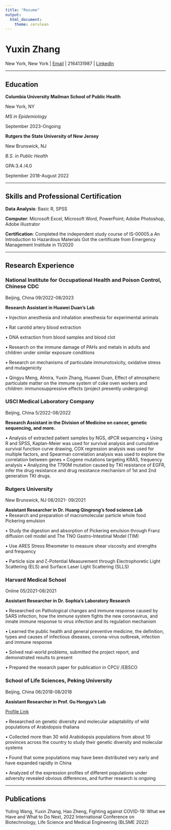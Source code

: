```yaml
---
title: "Resume"
output: 
  html_document:
    theme: cerulean
---
```

# Yuxin Zhang

New York, New York | [Email](Yz4719@cumc.columbia.edu) | 2164131987 | [LinkedIn](https://www.linkedin.com/in/yuxinzhangsamantha/)

---

## Education 		
**Columbia University Mailman School of Public Health**

New York, NY

*MS in Epidemiology*

September 2023-Ongoing

**Rutgers the State University of New Jersey**

New Brunswick, NJ 

*B.S. in Public Health*

GPA:3.4 /4.0

September 2018-August 2022
 
---

## Skills and Professional Certification	


**Data Analysis**: Basic R, SPSS

**Computer**: Microsoft Excel, Microsoft Word, PowerPoint; Adobe Photoshop, Adobe illustrator

**Certification**: Completed the independent study course of IS-00005.a An Introduction to Hazardous Materials 
Got the certificate from Emergency Management Institute in 11/2020

---

## Research Experience


### National Institute for Occupational Health and Poison Control, Chinese CDC

Beijing, China 09/2022-08/2023

**Research Assistant in Huawei Duan’s Lab**

•	Injection anesthesia and inhalation anesthesia for experimental animals

•	Rat carotid artery blood extraction

•	DNA extraction from blood samples and blood clot

•	Research on the immune damage of PAHs and metals in adults and children under similar exposure conditions 

•	Research on mechanisms of particulate immunotoxicity, oxidative stress and mutagenicity

•	Qingyu Meng, Almira, Yuxin Zhang, Huawei Duan, Effect of atmospheric particulate matter on the immune system of coke oven workers and children: immunosuppressive effects (project presently undergoing)


### USCI Medical Laboratory Company

Beijing, China 5/2022-08/2022

**Research Assistant in the Division of Medicine on cancer, genetic sequencing, and more.	**

•	Analysis of extracted patient samples by NGS, dPCR sequencing
•	Using R and SPSS, Kaplan-Meier was used for survival analysis and cumulative survival function curve drawing, COX regression analysis was used for multiple factors, and Spearman correlation analysis was used to explore the correlation between genes
•	Cogene mutations targeting KRAS, frequency analysis
•	Analyzing the T790M mutation caused by TKI resistance of EGFR, infer the drug resistance and drug resistance mechanism of 1st and 2nd generation TKI drugs.

### Rutgers University

New Brunswick, NJ 08/2021- 09/2021

**Assistant Researcher in Dr. Huang Qingrong’s food science Lab**                                                                         
•	Research and preparation of macromolecular particle whole food Pickering emulsion 

•	Study the digestion and absorption of Pickering emulsion through Franz diffusion cell model and The TNO Gastro-Intestinal Model (TIM)

•	Use ARES Stress Rheometer to measure shear viscosity and strengths and frequency

•	Particle size and ζ-Potential Measurement through Electrophoretic Light Scattering (ELS) and Surface Laser Light Scattering (SLLS)


### Harvard Medical School

Online 05/2021-08/2021

**Assistant Researcher in Dr. Sophia’s Laboratory Research**

•	Researched on Pathological changes and immune response caused by SARS infection, how the immune system fights the new coronavirus, and innate immune response to virus infection and its regulation mechanism

•	Learned the public health and general preventive medicine, the definition, types and causes of infectious diseases, corona-virus outbreak, infection and immune response

•	Solved real-world problems, submitted the project report, and demonstrated results to present

•	Prepared the research paper for publication in CPCI/ /EBSCO

### School of Life Sciences, Peking University

Beijing, China 06/2018-08/2018

**Assistant Researcher in Prof. Gu Hongya’s  Lab**

[Profile Link](http://www.bio.pku.edu.cn/homes/index/news_cont_jl/17/25.html)

•	Researched on genetic diversity and molecular adaptability of wild populations of Arabidopsis thaliana

•	Collected more than 30 wild Arabidopsis populations from about 10 provinces across the country to study their genetic diversity and molecular systems

•	Found that some populations may have been distributed very early and have expanded rapidly in China

•	Analyzed of the expression profiles of different populations under adversity revealed obvious differences, and further research is ongoing

---

## Publications	
Yuting Wang, Yuxin Zhang, Hao Zheng, Fighting against COVID-19: What we Have and What to Do Next, 2022 International Conference on Biotechnology, Life Science and Medical Engineering (BLSME 2022)
